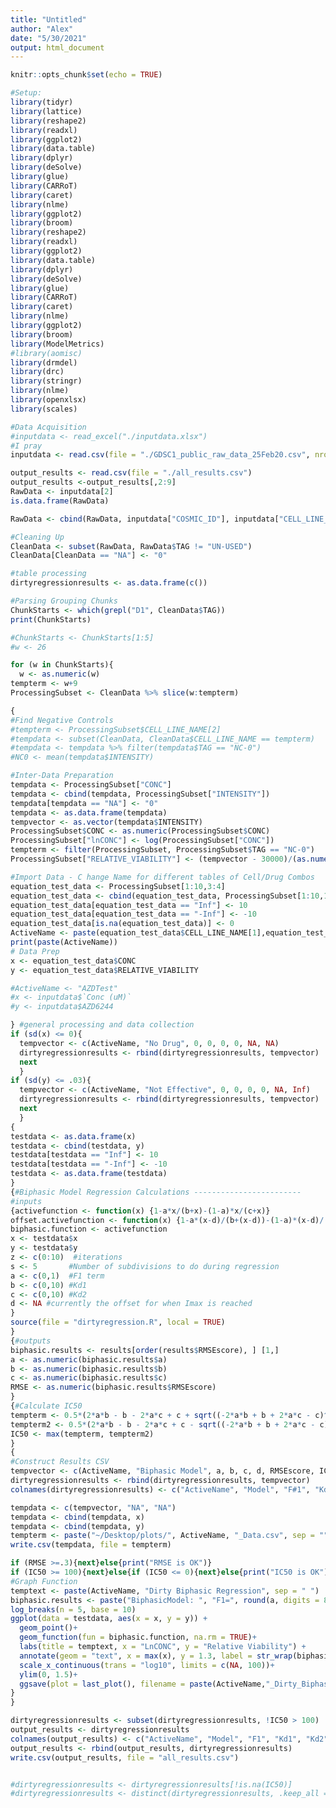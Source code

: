 ```yaml
---
title: "Untitled"
author: "Alex"
date: "5/30/2021"
output: html_document
---
```

```r
knitr::opts_chunk$set(echo = TRUE)

#Setup:
library(tidyr)
library(lattice)
library(reshape2)
library(readxl)
library(ggplot2)
library(data.table)
library(dplyr)
library(deSolve)
library(glue)
library(CARRoT)
library(caret)
library(nlme)
library(ggplot2)
library(broom) 
library(reshape2)
library(readxl)
library(ggplot2)
library(data.table)
library(dplyr)
library(deSolve)
library(glue)
library(CARRoT)
library(caret)
library(nlme)
library(ggplot2)
library(broom)
library(ModelMetrics)
#library(aomisc)
library(drmdel)
library(drc)
library(stringr) 
library(nlme)
library(openxlsx)
library(scales)
```

```r
#Data Acquisition
#inputdata <- read_excel("./inputdata.xlsx")
#I pray
inputdata <- read.csv(file = "./GDSC1_public_raw_data_25Feb20.csv", nrows = 5000)

output_results <- read.csv(file = "./all_results.csv")
output_results <-output_results[,2:9]
RawData <- inputdata[2]
is.data.frame(RawData) 

RawData <- cbind(RawData, inputdata["COSMIC_ID"], inputdata["CELL_LINE_NAME"], inputdata["DRUG_ID"], inputdata["CELL_ID"], inputdata["MASTER_CELL_ID"], inputdata["SEEDING_DENSITY"], inputdata["ASSAY"], inputdata["DURATION"], inputdata["POSITION"], inputdata["TAG"], inputdata["CONC"], inputdata["INTENSITY"])

#Cleaning Up
CleanData <- subset(RawData, RawData$TAG != "UN-USED")
CleanData[CleanData == "NA"] <- "0"
```

```r
#table processing  
dirtyregressionresults <- as.data.frame(c())

#Parsing Grouping Chunks 
ChunkStarts <- which(grepl("D1", CleanData$TAG))
print(ChunkStarts)

#ChunkStarts <- ChunkStarts[1:5]
#w <- 26

for (w in ChunkStarts){
  w <- as.numeric(w)
tempterm <- w+9
ProcessingSubset <- CleanData %>% slice(w:tempterm)

{
#Find Negative Controls
#tempterm <- ProcessingSubset$CELL_LINE_NAME[2]
#tempdata <- subset(CleanData, CleanData$CELL_LINE_NAME == tempterm)
#tempdata <- tempdata %>% filter(tempdata$TAG == "NC-0")
#NC0 <- mean(tempdata$INTENSITY)

#Inter-Data Preparation
tempdata <- ProcessingSubset["CONC"]
tempdata <- cbind(tempdata, ProcessingSubset["INTENSITY"])
tempdata[tempdata == "NA"] <- "0"
tempdata <- as.data.frame(tempdata)
tempvector <- as.vector(tempdata$INTENSITY)
ProcessingSubset$CONC <- as.numeric(ProcessingSubset$CONC)
ProcessingSubset["lnCONC"] <- log(ProcessingSubset["CONC"])
tempterm <- filter(ProcessingSubset, ProcessingSubset$TAG == "NC-0")
ProcessingSubset["RELATIVE_VIABILITY"] <- (tempvector - 30000)/(as.numeric(tempterm$INTENSITY) - 30000)

#Import Data - C hange Name for different tables of Cell/Drug Combos 
equation_test_data <- ProcessingSubset[1:10,3:4]
equation_test_data <- cbind(equation_test_data, ProcessingSubset[1:10,12:15])
equation_test_data[equation_test_data == "Inf"] <- 10
equation_test_data[equation_test_data == "-Inf"] <- -10
equation_test_data[is.na(equation_test_data)] <- 0
ActiveName <- paste(equation_test_data$CELL_LINE_NAME[1],equation_test_data$DRUG_ID[2], sep="_")
print(paste(ActiveName))
# Data Prep
x <- equation_test_data$CONC
y <- equation_test_data$RELATIVE_VIABILITY 

#ActiveName <- "AZDTest"
#x <- inputdata$`Conc (uM)`
#y <- inputdata$AZD6244

} #general processing and data collection
if (sd(x) <= 0){
  tempvector <- c(ActiveName, "No Drug", 0, 0, 0, 0, NA, NA)
  dirtyregressionresults <- rbind(dirtyregressionresults, tempvector)
  next
  } 
if (sd(y) <= .03){
  tempvector <- c(ActiveName, "Not Effective", 0, 0, 0, 0, NA, Inf)
  dirtyregressionresults <- rbind(dirtyregressionresults, tempvector)
  next 
  } 
{
testdata <- as.data.frame(x)
testdata <- cbind(testdata, y)
testdata[testdata == "Inf"] <- 10
testdata[testdata == "-Inf"] <- -10
testdata <- as.data.frame(testdata)
}
{#Biphasic Model Regression Calculations ------------------------
#inputs
{activefunction <- function(x) {1-a*x/(b+x)-(1-a)*x/(c+x)}
offset.activefunction <- function(x) {1-a*(x-d)/(b+(x-d))-(1-a)*(x-d)/(c+(x-d))}
biphasic.function <- activefunction
x <- testdata$x
y <- testdata$y
z <- c(0:10)  #iterations
s <- 5       #Number of subdivisions to do during regression
a <- c(0,1)  #F1 term
b <- c(0,10) #Kd1
c <- c(0,10) #Kd2
d <- NA #currently the offset for when Imax is reached
}
source(file = "dirtyregression.R", local = TRUE)
}
{#outputs
biphasic.results <- results[order(results$RMSEscore), ] [1,]
a <- as.numeric(biphasic.results$a)
b <- as.numeric(biphasic.results$b)
c <- as.numeric(biphasic.results$c)
RMSE <- as.numeric(biphasic.results$RMSEscore)
}
{#Calculate IC50
tempterm <- 0.5*(2*a*b - b - 2*a*c + c + sqrt((-2*a*b + b + 2*a*c - c)^2 + 4*b*c))
tempterm2 <- 0.5*(2*a*b - b - 2*a*c + c - sqrt((-2*a*b + b + 2*a*c - c)^2 + 4*b*c))
IC50 <- max(tempterm, tempterm2)
}
{
#Construct Results CSV
tempvector <- c(ActiveName, "Biphasic Model", a, b, c, d, RMSEscore, IC50)
dirtyregressionresults <- rbind(dirtyregressionresults, tempvector)
colnames(dirtyregressionresults) <- c("ActiveName", "Model", "F#1", "Kd1", "Kd2", "NA", "RMSE", "IC50")

tempdata <- c(tempvector, "NA", "NA")
tempdata <- cbind(tempdata, x)
tempdata <- cbind(tempdata, y)
tempterm <- paste("~/Desktop/plots/", ActiveName, "_Data.csv", sep = "")
write.csv(tempdata, file = tempterm)

if (RMSE >=.3){next}else{print("RMSE is OK")} 
if (IC50 >= 100){next}else{if (IC50 <= 0){next}else{print("IC50 is OK")}}
#Graph Function
temptext <- paste(ActiveName, "Dirty Biphasic Regression", sep = " ")
biphasic.results <- paste("BiphasicModel: ", "F1=", round(a, digits = 8) , ", Kd1=", round(b, digits = 8), ", Kd2=", round(c, digits = 8), " Offset=", d, ", RMSE=", round(RMSE, digits = 8), ", IC50=", round(IC50, digits = 8), sep = "")
log_breaks(n = 5, base = 10)
ggplot(data = testdata, aes(x = x, y = y)) +
  geom_point()+
  geom_function(fun = biphasic.function, na.rm = TRUE)+ 
  labs(title = temptext, x = "LnCONC", y = "Relative Viability") +
  annotate(geom = "text", x = max(x), y = 1.3, label = str_wrap(biphasic.results, 16)) +
  scale_x_continuous(trans = "log10", limits = c(NA, 100))+
  ylim(0, 1.5)+
  ggsave(plot = last_plot(), filename = paste(ActiveName,"_Dirty_Biphasic_Plot.png", sep = ""), path = "~/Desktop/plots", width = 10, height = 10, device = NULL)
}
}

dirtyregressionresults <- subset(dirtyregressionresults, !IC50 > 100)
output_results <- dirtyregressionresults
colnames(output_results) <- c("ActiveName", "Model", "F1", "Kd1", "Kd2", "NA", "RMSE", "IC50")
output_results <- rbind(output_results, dirtyregressionresults)
write.csv(output_results, file = "all_results.csv")


#dirtyregressionresults <- dirtyregressionresults[!is.na(IC50)]
#dirtyregressionresults <- distinct(dirtyregressionresults, .keep_all = FALSE)

```


